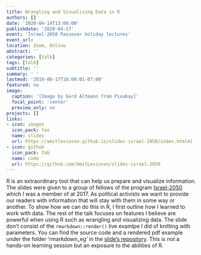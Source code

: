 ```yaml
---
title: Wrangling and Visualizing Data in R
authors: []
date: '2020-04-14T13:00:00'
publishdate: '2020-04-17'
event: 'Israel-2050 Passover holiday lectures'
event_url:
location: Zoom, Online
abstract: ''
categories: [talk]
tags: [talk]
subtitle: ''
summary: ' '
lastmod: '2019-06-17T18:00:01-07:00'
featured: no
image:
  caption: '[Image by Gerd Altmann from Pixabay]'
  focal_point: 'center'
  preview_only: no
projects: []
links:
- icon: images
  icon_pack: fas
  name: slides
  url: https://amitlevinson.github.io/slides-israel-2050/index.html#1
- icon: github
  icon_pack: fab
  name: code
  url: https://github.com/AmitLevinson/slides-israel-2050
---
```


R is an extraordinary tool that can help us prepare and visualize information. The slides were given to a group of fellows of the program [Israel-2050](https://israel2050.co.il/) which I was a member of at 2017. As political activists we want to provide our readers with information that will stay with them in some way or another. To show how we can do this in R, I first outline how I learned to work with data. The rest of the talk focuses on features I believe are powerful when using R such as wrangling and visualizing data. The slide don't consist of the `rmarkdown::render()` live examlpe I did of knitting with parameters. You can find the source code and a rendered pdf example under the folder 'rmarkdown_eg' in the [slide's repository](https://github.com/AmitLevinson/slides-israel-2050). This is not a hands-on learning session but an exposure to the abilities of R.